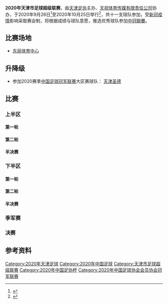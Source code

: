 {{Infobox football league season
|competition= [[天津市足球超级联赛|天津市足球超级联赛]]
|season= 2020
|dates= 9月26日 - 10月25日
|num_season= 10
|title holder= 
|result th= 
|winners= [[天津市滨海新区坤晟足球俱乐部|天津滨海坤晟]]
|relegated= 
|continentalcup1= [[2020年中国足球协会会员协会冠军联赛|中冠聯賽]]
|continentalcup1 qualifiers= [[天津圣德足球俱乐部|天津圣德]]
|matches= 
|total goals= 
|league topscorer= 
|biggest home win= 
|biggest away win= 
|highest scoring= [[天津圣德足球俱乐部|天津圣德]] 6 - 0 [[天津市生圣择奇足球队|天津生圣择奇]]<br/>[[天津鹏程足球俱乐部|天津鹏程]] 4 - 2 [[天津市南开区瑞云泓华青少年足球俱乐部|瑞云泓华]]<br/>[[天津市滨海新区坤晟足球俱乐部|天津滨海坤晟]] 4 - 2 [[大吉利餐饮连锁机构足球队|大吉利餐饮]]
|longest wins= [[天津滨海坤晟|天津滨海坤晟]](3场)
|longest unbeaten= [[天津滨海坤晟|天津滨海坤晟]](3场)
|longest winless= 
|longest losses= 
|highest attendance= 
|lowest attendance= 
|average attendance= 
|prevseason=[[2019年天津市足球超级联赛|2019]]
|nextseason=[[2021年天津市足球超级联赛|2021]]
|updated= 
}}
'''2020年天津市足球超级联赛'''，由[[天津足协|天津足协]]主办、[[天视体育传媒有限责任公司|天视体育传媒有限责任公司]]协办，于2020年9月26日<ref>{{cite web |author1=天津市足球运动协会 |title=2020年天津市足球协会超级联赛、甲级联赛开赛 |url=http://ty.tj.gov.cn/jmty/jjty/jjtydt/202009/t20200929_3941199.html |website=天津体育局 |accessdate=2020-09-29}}</ref>至2020年10月25日举行<ref>{{cite news |author1=申炜 |title=天津市足球三级联赛闭幕 |url=http://epaper.tianjinwe.com/tjrb/html/2020-10/26/content_158_3500764.htm |work=天津日报 |date=2020-10-26}}</ref>，共十一支球队参加，受[[新冠疫情|新冠疫情]]影响采取赛会制，将根据成绩与球队意愿，推选优秀球队参加[[2020年中国足球协会会员协会冠军联赛|中冠聯賽]]。

== 比赛场地 ==
* [[东丽体育中心|东丽体育中心]]

== 升降级 ==
* 参加2020赛季[[中国足球冠军联赛|中国足球冠军联赛]]大区赛球队： [[天津圣德足球俱乐部|天津圣德]]

== 比赛 ==
=== 上半区 ===
==== 第一轮 ====
{{footballbox collapsible
|date = 2020年9月26日
|time = 
|round = 
|team1 = [[天津圣德足球俱乐部|天津圣德]]
|score =  6 - 0
|report = [ 战报 ]
|team2 = [[天津市生圣择奇足球队|天津生圣择奇]]
|goals1 = 
|goals2 = 
|stadium = [[东丽体育中心|东丽体育中心]]
|location = [[天津|天津]]
|referee = 
|attendance = 
|assistantreferees = 
|fourthofficial = 
|goallineassistants = 
|stack = yes
}}
==== 第二轮 ====
{{footballbox collapsible
|date = 2020年10月2日
|time = 10:00
|round = 
|team1 = [[天津市滨海新区坤晟足球俱乐部|天津滨海坤晟]]
|score =  3 - 1
|report = [ 战报 ]
|team2 = [[天津煜腾恒泰足球俱乐部|天津煜腾恒泰]]
|goals1 = 
|goals2 = 
|stadium = [[东丽体育中心|东丽体育中心]]
|location = [[天津|天津]]
|referee = 
|attendance = 
|assistantreferees = 
|fourthofficial = 
|goallineassistants = 
|stack = yes
}}
{{footballbox collapsible
|date = 2020年10月2日
|time = 16:00
|round = 
|team1 = [[天津仁道足球俱乐部宝坻碧水源仁道队|天津宝坻仁道]]
|score =  0 - 3
|report = [ 战报 ]
|team2 = [[天津圣德足球俱乐部|天津圣德]]
|goals1 = 
|goals2 = 
|stadium = [[东丽体育中心|东丽体育中心]]
|location = [[天津|天津]]
|referee = 
|attendance = 
|assistantreferees = 
|fourthofficial = 
|goallineassistants = 
|stack = yes
}}
==== 半决赛 ====
{{footballbox collapsible
|date = 2020年10月8日
|time = 12:00
|round = 
|team1 = [[天津市滨海新区坤晟足球俱乐部|天津滨海坤晟]]
|score =  3 - 2
|report = [ 战报 ]
|team2 = [[天津圣德足球俱乐部|天津圣德]]
|goals1 = 
|goals2 = 
|stadium = [[东丽体育中心|东丽体育中心]]
|location = [[天津|天津]]
|referee = 
|attendance = 
|assistantreferees = 
|fourthofficial = 
|goallineassistants = 
|stack = yes
}}
=== 下半区 ===
==== 第一轮 ====
{{footballbox collapsible
|date = 2020年9月26日
|time = 
|round = 
|team1 = [[天津鹏程足球俱乐部|天津鹏程]]
|score =  4 - 2
|report = [ 战报 ]
|team2 = [[天津市南开区瑞云泓华青少年足球俱乐部|瑞云泓华]]
|goals1 = 
|goals2 = 
|stadium = [[东丽体育中心|东丽体育中心]]
|location = [[天津|天津]]
|referee = 
|attendance = 
|assistantreferees = 
|fourthofficial = 
|goallineassistants = 
|stack = yes
}}
{{footballbox collapsible
|date = 2020年9月26日
|time = 
|round = 
|team1 = [[天津求道足球俱乐部|天津求道]]
|score =  3 - 0
|report = [ 战报 ]
|team2 = [[大港君楷黄宝石足球队|大港君楷黄宝石]]
|goals1 = 
|goals2 = 
|stadium = [[东丽体育中心|东丽体育中心]]
|location = [[天津|天津]]
|referee = 
|attendance = 
|assistantreferees = 
|fourthofficial = 
|goallineassistants = 
|stack = yes
}}
==== 第二轮 ====
{{footballbox collapsible
|date = 2020年10月2日
|time = 12:00
|round = 
|team1 = [[华明盛源港易足球队|华明盛源]]
|score =  0 - 3
|report = [ 战报 ]
|team2 = [[天津求道足球俱乐部|天津求道]]
|goals1 = 
|goals2 = 
|stadium = [[东丽体育中心|东丽体育中心]]
|location = [[天津|天津]]
|referee = 
|attendance = 
|assistantreferees = 
|fourthofficial = 
|goallineassistants = 
|stack = yes
}}
{{footballbox collapsible
|date = 2020年10月2日
|time = 14:00
|round = 
|team1 = [[大吉利餐饮连锁机构足球队|大吉利餐饮]]
|score =  1 - 0
|report = [ 战报 ]
|team2 = [[天津鹏程足球俱乐部|天津鹏程]]
|goals1 = 
|goals2 = 
|stadium = [[东丽体育中心|东丽体育中心]]
|location = [[天津|天津]]
|referee = 
|attendance = 
|assistantreferees = 
|fourthofficial = 
|goallineassistants = 
|stack = yes
}}
==== 半决赛 ====
{{footballbox collapsible
|date = 2020年10月8日
|time = 10:00
|round = 
|team1 = [[天津求道足球俱乐部|天津求道]]
|score =  2 - 3
|report = [ 战报 ]
|team2 = [[大吉利餐饮连锁机构足球队|大吉利餐饮]]
|goals1 = 
|goals2 = 
|stadium = [[东丽体育中心|东丽体育中心]]
|location = [[天津|天津]]
|referee = 
|attendance = 
|assistantreferees = 
|fourthofficial = 
|goallineassistants = 
|stack = yes
}}
=== 季军赛 ===
{{footballbox collapsible
|date = 2020年10月25日
|time = 
|round = 
|team1 = [[天津求道足球俱乐部|天津求道]]
|score = 1 - 0
|report = [ 战报 ]
|team2 = [[天津圣德足球俱乐部|天津圣德]]
|goals1 = 
|goals2 = 
|stadium = [[东丽体育中心|东丽体育中心]]
|location = [[天津|天津]]
|referee = 
|attendance = 
|assistantreferees = 
|fourthofficial = 
|goallineassistants = 
|stack = yes
}}
=== 决赛 ===
{{footballbox collapsible
|date = 2020年10月25日
|time = 
|round = 
|team1 = [[天津市滨海新区坤晟足球俱乐部|天津滨海坤晟]]
|score = 4 - 2
|report = [ 战报 ]
|team2 = [[大吉利餐饮连锁机构足球队|大吉利餐饮]]
|goals1 = 
|goals2 = 
|stadium = [[东丽体育中心|东丽体育中心]]
|location = [[天津|天津]]
|referee = 
|attendance = 
|assistantreferees = 
|fourthofficial = 
|goallineassistants = 
|stack = yes
}}
==参考资料==
{{reflist}}
[[Category:2020年天津足球|Category:2020年天津足球]]
[[Category:2020年中国足球|Category:2020年中国足球]]
[[Category:天津市足球超级联赛|Category:天津市足球超级联赛]]
[[Category:2020年中国足协杯|Category:2020年中国足协杯]]
[[Category:2020年中国足球协会会员协会冠军联赛|Category:2020年中国足球协会会员协会冠军联赛]]